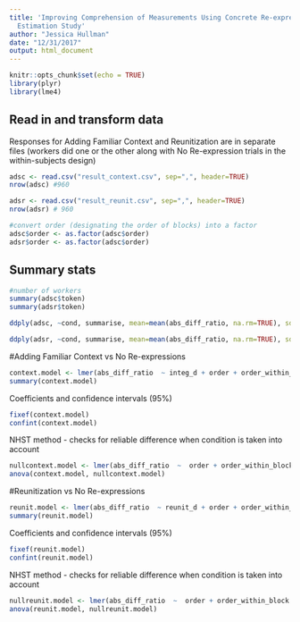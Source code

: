 ```yaml
---
title: 'Improving Comprehension of Measurements Using Concrete Re-expression Strategies:
  Estimation Study'
author: "Jessica Hullman"
date: "12/31/2017"
output: html_document
---
```


```r
knitr::opts_chunk$set(echo = TRUE)
library(plyr)
library(lme4)
```

## Read in and transform data

Responses for Adding Familiar Context and Reunitization are in separate files (workers did one or the other along with No Re-expression trials in the within-subjects design)

```r
adsc <- read.csv("result_context.csv", sep=",", header=TRUE)
nrow(adsc) #960

adsr <- read.csv("result_reunit.csv", sep=",", header=TRUE)
nrow(adsr) # 960

#convert order (designating the order of blocks) into a factor
adsc$order <- as.factor(adsc$order)
adsr$order <- as.factor(adsc$order)

```

## Summary stats


```r
#number of workers
summary(adsc$token)
summary(adsr$token)

ddply(adsc, ~cond, summarise, mean=mean(abs_diff_ratio, na.rm=TRUE), sd=sd(abs_diff_ratio, na.rm=TRUE))

ddply(adsr, ~cond, summarise, mean=mean(abs_diff_ratio, na.rm=TRUE), sd=sd(abs_diff_ratio, na.rm=TRUE))

```

#Adding Familiar Context vs No Re-expressions

```r
context.model <- lmer(abs_diff_ratio  ~ integ_d + order + order_within_block + (1 | token) + (1 | task), data=adsc)
summary(context.model)

```

Coefficients and confidence intervals (95%)

```r
fixef(context.model)
confint(context.model)
```

NHST method - checks for reliable difference when condition is taken into account

```r
nullcontext.model <- lmer(abs_diff_ratio  ~  order + order_within_block + (1 | token) + (1 |task), data=adsc)
anova(context.model, nullcontext.model)
```

#Reunitization vs No Re-expressions

```r
reunit.model <- lmer(abs_diff_ratio  ~ reunit_d + order + order_within_block  + (1 | token) + (1 |task), data=adsr)
summary(reunit.model)

```

Coefficients and confidence intervals (95%)

```r
fixef(reunit.model)
confint(reunit.model)
```

NHST method - checks for reliable difference when condition is taken into account

```r
nullreunit.model <- lmer(abs_diff_ratio  ~  order + order_within_block +(1 | token) + (1 |task), data=adsr)
anova(reunit.model, nullreunit.model)
```

